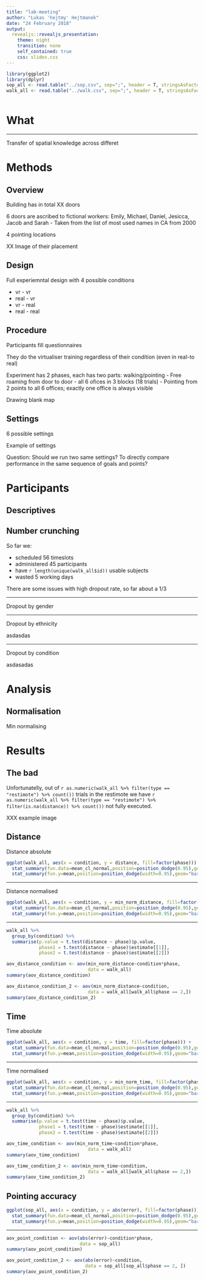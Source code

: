 ```yaml
---
title: "lab-meeting"
author: "Lukas 'hejtmy' Hejtmanek"
date: "24 February 2018"
output: 
  revealjs::revealjs_presentation:
    theme: night
    transition: none
    self_contained: true
    css: slides.css
---
```


```r
library(ggplot2)
library(dplyr)
sop_all <- read.table("../sop.csv", sep=";", header = T, stringsAsFactors = F)
walk_all <- read.table("../walk.csv", sep=";", header = T, stringsAsFactors = F)
```

```r

```

# What

--- 

Transfer of spatial knowledge across differet 

# Methods

## Overview

Building has in total XX doors

6 doors are ascribed to fictional workers: Emily, Michael, Daniel, Jesicca, Jacob and Sarah 
 - Taken from the list of most used names in CA from 2000

4 pointing locations

XX Image of their placement

## Design

Full experiemntal design with 4 possible conditions

- vr - vr
- real - vr
- vr - real
- real - real

## Procedure
Participants fill questionnaires

They do the virtualiser training regardless of their condition (even in real-to real)

Experiment has 2 phases, each has two parts: walking/pointing
- Free roaming from door to door - all 6 ofices in 3 blocks (18 trials)
- Pointing from 2 points to all 6 offices; exactly one office is always visible

Drawing blank map

## Settings

6 possible settings

Example of settings

Question: Should we run two same settings? To directly compare performance in the same sequence of goals and points?

# Participants

## Descriptives

## Number crunching
So far we:

- scheduled 56 timeslots
- administered 45 participants
- have `r length(unique(walk_all$id))` usable subjects
- wasted 5 working days

There are some issues with high dropout rate, so far about a 1/3

---

Dropout by gender

---

Dropout by ethnicity

asdasdas

--- 

Dropout by condition

asdasadas

# Analysis

## Normalisation
Min normalising

# Results

## The bad
Unfortunatelly, out of `r as.numeric(walk_all %>% filter(type == "restimote") %>% count())` trials in the restimote we have `r as.numeric(walk_all %>% filter(type == "restimote") %>% filter(is.na(distance)) %>% count())` not fully executed. 

XXX example image

## Distance

Distance absolute
```r
ggplot(walk_all, aes(x = condition, y = distance, fill=factor(phase))) +
  stat_summary(fun.data=mean_cl_normal,position=position_dodge(0.95),geom="errorbar") + 
  stat_summary(fun.y=mean,position=position_dodge(width=0.95),geom="bar")
```

---

Distance normalised
```r
ggplot(walk_all, aes(x = condition, y = min_norm_distance, fill=factor(phase))) +
  stat_summary(fun.data=mean_cl_normal,position=position_dodge(0.95),geom="errorbar") + 
  stat_summary(fun.y=mean,position=position_dodge(width=0.95),geom="bar")
```

---

```r
walk_all %>% 
  group_by(condition) %>% 
  summarise(p.value = t.test(distance ~ phase)$p.value,
            phase1 = t.test(distance ~ phase)$estimate[[1]],
            phase2 = t.test(distance ~ phase)$estimate[[2]])
```
```r
aov_distance_condition <- aov(min_norm_distance~condition*phase, 
                              data = walk_all)
summary(aov_distance_condition)
```
```r
aov_distance_condition_2 <- aov(min_norm_distance~condition, 
                              data = walk_all[walk_all$phase == 2,])
summary(aov_distance_condition_2)
```
## Time

Time absolute
```r
ggplot(walk_all, aes(x = condition, y = time, fill=factor(phase))) +
  stat_summary(fun.data=mean_cl_normal,position=position_dodge(0.95),geom="errorbar") + 
  stat_summary(fun.y=mean,position=position_dodge(width=0.95),geom="bar")
```

---

Time normalised
```r
ggplot(walk_all, aes(x = condition, y = min_norm_time, fill=factor(phase))) +
  stat_summary(fun.data=mean_cl_normal,position=position_dodge(0.95),geom="errorbar") + 
  stat_summary(fun.y=mean,position=position_dodge(width=0.95),geom="bar")
```

---

```r
walk_all %>% 
  group_by(condition) %>% 
  summarise(p.value = t.test(time ~ phase)$p.value,
            phase1 = t.test(time ~ phase)$estimate[[1]],
            phase2 = t.test(time ~ phase)$estimate[[2]])
```
```r
aov_time_condition <- aov(min_norm_time~condition*phase, 
                              data = walk_all)
summary(aov_time_condition)
```
```r
aov_time_condition_2 <- aov(min_norm_time~condition, 
                              data = walk_all[walk_all$phase == 2,])
summary(aov_time_condition_2)
```

## Pointing accuracy

```r
ggplot(sop_all, aes(x = condition, y = abs(error), fill=factor(phase))) +
  stat_summary(fun.data=mean_cl_normal,position=position_dodge(0.95),geom="errorbar") + 
  stat_summary(fun.y=mean,position=position_dodge(width=0.95),geom="bar")
```

---

```r
aov_point_condition <- aov(abs(error)~condition*phase, 
                           data = sop_all)
summary(aov_point_condition)
```

```r
aov_point_condition_2 <- aov(abs(error)~condition, 
                             data = sop_all[sop_all$phase == 2, ])
summary(aov_point_condition_2)
```